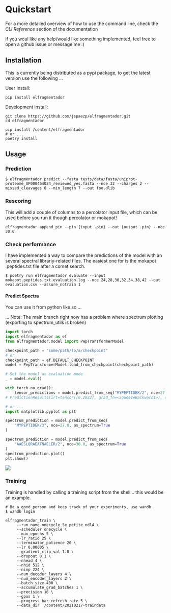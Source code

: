 # Quickstart

For a more detailed overview of how to use the command line, check the *CLI Reference* section of the documentation

If you woul like any help/would like something implemented, feel free to open a github issue or message me :)

## Installation

This is currently being distributed as a pypi package, to get the latest version
use the following ...

User Install:

```shell
pip install elfragmentador
```

Development install:

```shell
git clone https://github.com/jspaezp/elfragmentador.git
cd elfragmentador

pip install /content/elfragmentador
# or ...
poetry install
```

## Usage

### Prediction


```shell
$ elfragmentador predict --fasta tests/data/fasta/uniprot-proteome_UP000464024_reviewed_yes.fasta --nce 32 --charges 2 --missed_cleavages 0 --min_length 7 --out foo.dlib
```


### Rescoring

This will add a couple of columns to a percolator input file, which can be used before you run
it though percolator or mokapot!

```shell
elfragmentador append_pin --pin {input .pin} --out {output .pin} --nce 30.0
```

### Check performance

I have implemented a way to compare the predictions of
the model with an several spectral librariy-related files.
The easiest one for is the mokapot .peptides.txt file after
a comet search.

```shell
$ poetry run elfragmentador evaluate --input mokapot.peptides.txt.evaluation.log --nce 24,28,30,32,34,38,42 --out evaluation.csv --assure_notrain 1
```

#### Predict Spectra

You can use it from python like so ...

... Note: The main branch right now has a problem where spectrum plotting (exporting to spectrum_utils is broken)

```python
import torch
import elfragmentador as ef
from elfragmentador.model import PepTransformerModel

checkpoint_path = "some/path/to/a/checkpoint"
# or
checkpoint_path = ef.DEFAULT_CHECKPOINT
model = PepTransformerModel.load_from_checkpoint(checkpoint_path)

# Set the model as evaluation mode
_ = model.eval()

with torch.no_grad():
    tensor_predictions = model.predict_from_seq("MYPEPTIDEK/2", nce=27.0)
# PredictionResults(irt=tensor([0.2022], grad_fn=<SqueezeBackward1>), spectra=tensor([0.0000e+00, ...grad_fn=<SqueezeBackward1>))

# or ...
import matplotlib.pyplot as plt

spectrum_prediction = model.predict_from_seq(
    "MYPEPTIDEK/3", nce=27.0, as_spectrum=True
)

spectrum_prediction = model.predict_from_seq(
    "AAESLQRAEATNAELER/2", nce=30.0, as_spectrum=True
)
spectrum_prediction.plot()
plt.show()
```

![](img/spectrum.png)


### Training

Training is handled by calling a training script from the shell... this would be an example.

```shell
# Be a good person and keep track of your experiments, use wandb
$ wandb login
```

```shell
elfragmentador_train \
     --run_name onecycle_5e_petite_ndl4 \
     --scheduler onecycle \
     --max_epochs 5 \
     --lr_ratio 25 \
     --terminator_patience 20 \
     --lr 0.00005 \
     --gradient_clip_val 1.0 \
     --dropout 0.1 \
     --nhead 4 \
     --nhid 512 \
     --ninp 224 \
     --num_decoder_layers 4 \
     --num_encoder_layers 2 \
     --batch_size 400 \
     --accumulate_grad_batches 1 \
     --precision 16 \
     --gpus 1 \
     --progress_bar_refresh_rate 5 \
     --data_dir  /content/20210217-traindata
```
